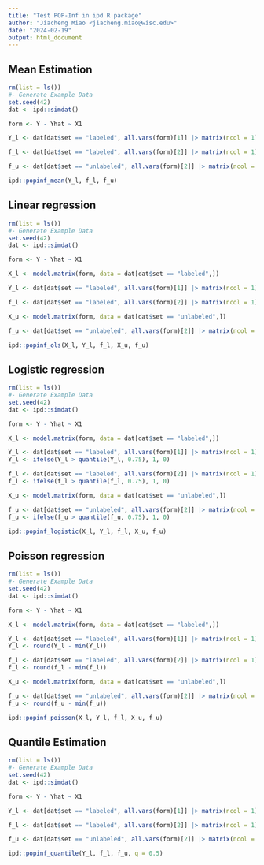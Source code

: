 ```yaml
---
title: "Test POP-Inf in ipd R package"
author: "Jiacheng Miao <jiacheng.miao@wisc.edu>"
date: "2024-02-19"
output: html_document
---
```


## Mean Estimation
```r
rm(list = ls())
#- Generate Example Data
set.seed(42)
dat <- ipd::simdat()

form <- Y - Yhat ~ X1

Y_l <- dat[dat$set == "labeled", all.vars(form)[1]] |> matrix(ncol = 1)

f_l <- dat[dat$set == "labeled", all.vars(form)[2]] |> matrix(ncol = 1)

f_u <- dat[dat$set == "unlabeled", all.vars(form)[2]] |> matrix(ncol = 1)

ipd::popinf_mean(Y_l, f_l, f_u)
```

## Linear regression
```r
rm(list = ls())
#- Generate Example Data
set.seed(42)
dat <- ipd::simdat()

form <- Y - Yhat ~ X1

X_l <- model.matrix(form, data = dat[dat$set == "labeled",])

Y_l <- dat[dat$set == "labeled", all.vars(form)[1]] |> matrix(ncol = 1)

f_l <- dat[dat$set == "labeled", all.vars(form)[2]] |> matrix(ncol = 1)

X_u <- model.matrix(form, data = dat[dat$set == "unlabeled",])

f_u <- dat[dat$set == "unlabeled", all.vars(form)[2]] |> matrix(ncol = 1)

ipd::popinf_ols(X_l, Y_l, f_l, X_u, f_u)
```

## Logistic regression
```r
rm(list = ls())
#- Generate Example Data
set.seed(42)
dat <- ipd::simdat()

form <- Y - Yhat ~ X1

X_l <- model.matrix(form, data = dat[dat$set == "labeled",])

Y_l <- dat[dat$set == "labeled", all.vars(form)[1]] |> matrix(ncol = 1)
Y_l <- ifelse(Y_l > quantile(Y_l, 0.75), 1, 0)

f_l <- dat[dat$set == "labeled", all.vars(form)[2]] |> matrix(ncol = 1)
f_l <- ifelse(f_l > quantile(f_l, 0.75), 1, 0)

X_u <- model.matrix(form, data = dat[dat$set == "unlabeled",])

f_u <- dat[dat$set == "unlabeled", all.vars(form)[2]] |> matrix(ncol = 1)
f_u <- ifelse(f_u > quantile(f_u, 0.75), 1, 0)

ipd::popinf_logistic(X_l, Y_l, f_l, X_u, f_u)

```

## Poisson regression
```r
rm(list = ls())
#- Generate Example Data
set.seed(42)
dat <- ipd::simdat()

form <- Y - Yhat ~ X1

X_l <- model.matrix(form, data = dat[dat$set == "labeled",])

Y_l <- dat[dat$set == "labeled", all.vars(form)[1]] |> matrix(ncol = 1)
Y_l <- round(Y_l - min(Y_l))

f_l <- dat[dat$set == "labeled", all.vars(form)[2]] |> matrix(ncol = 1)
f_l <- round(f_l - min(f_l))

X_u <- model.matrix(form, data = dat[dat$set == "unlabeled",])

f_u <- dat[dat$set == "unlabeled", all.vars(form)[2]] |> matrix(ncol = 1)
f_u <- round(f_u - min(f_u))

ipd::popinf_poisson(X_l, Y_l, f_l, X_u, f_u)
```

## Quantile Estimation
```r
rm(list = ls())
#- Generate Example Data
set.seed(42)
dat <- ipd::simdat()

form <- Y - Yhat ~ X1

Y_l <- dat[dat$set == "labeled", all.vars(form)[1]] |> matrix(ncol = 1)

f_l <- dat[dat$set == "labeled", all.vars(form)[2]] |> matrix(ncol = 1)

f_u <- dat[dat$set == "unlabeled", all.vars(form)[2]] |> matrix(ncol = 1)

ipd::popinf_quantile(Y_l, f_l, f_u, q = 0.5)
```
